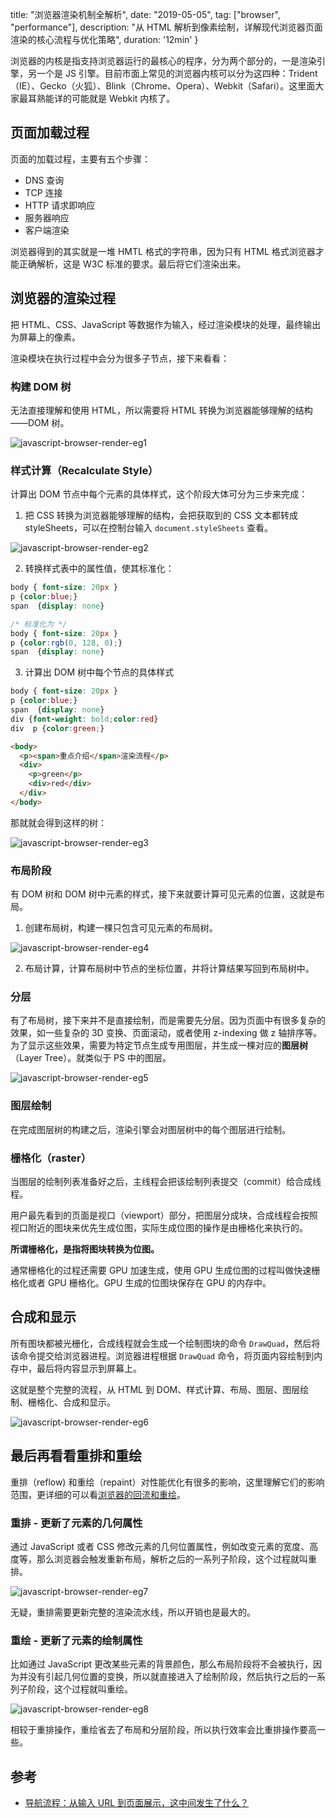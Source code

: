   title: "浏览器渲染机制全解析",
  date: "2019-05-05",
  tag: ["browser", "performance"],
  description: "从 HTML 解析到像素绘制，详解现代浏览器页面渲染的核心流程与优化策略",
  duration: '12min'
}

浏览器的内核是指支持浏览器运行的最核心的程序，分为两个部分的，一是渲染引擎，另一个是 JS 引擎。目前市面上常见的浏览器内核可以分为这四种：Trident（IE）、Gecko（火狐）、Blink（Chrome、Opera）、Webkit（Safari）。这里面大家最耳熟能详的可能就是 Webkit 内核了。

## 页面加载过程

页面的加载过程，主要有五个步骤：

- DNS 查询
- TCP 连接
- HTTP 请求即响应
- 服务器响应
- 客户端渲染

浏览器得到的其实就是一堆 HMTL 格式的字符串，因为只有 HTML 格式浏览器才能正确解析，这是 W3C 标准的要求。最后将它们渲染出来。

## 浏览器的渲染过程

把 HTML、CSS、JavaScript 等数据作为输入，经过渲染模块的处理，最终输出为屏幕上的像素。

渲染模块在执行过程中会分为很多子节点，接下来看看：

### 构建 DOM 树

无法直接理解和使用 HTML，所以需要将 HTML 转换为浏览器能够理解的结构——DOM 树。

![javascript-browser-render-eg1](https://user-images.githubusercontent.com/28384700/69311865-5dea7500-0c68-11ea-9917-69270c08eccb.png)

### 样式计算（Recalculate Style）

计算出 DOM 节点中每个元素的具体样式，这个阶段大体可分为三步来完成：

1. 把 CSS 转换为浏览器能够理解的结构，会把获取到的 CSS 文本都转成 styleSheets，可以在控制台输入 `document.styleSheets` 查看。

![javascript-browser-render-eg2](https://user-images.githubusercontent.com/28384700/69311874-63e05600-0c68-11ea-8022-e9b08ca0036f.png)

2. 转换样式表中的属性值，使其标准化：

```css
body { font-size: 20px }
p {color:blue;}
span  {display: none}

/* 标准化为 */
body { font-size: 20px }
p {color:rgb(0, 128, 0);}
span  {display: none}
```

3. 计算出 DOM 树中每个节点的具体样式

```css
body { font-size: 20px }
p {color:blue;}
span  {display: none}
div {font-weight: bold;color:red}
div  p {color:green;}
```

```html
<body>
  <p><span>重点介绍</span>渲染流程</p>
  <div>
    <p>green</p>
    <div>red</div>
  </div>
</body>
```

那就就会得到这样的树：

![javascript-browser-render-eg3](https://user-images.githubusercontent.com/28384700/69311883-6a6ecd80-0c68-11ea-913f-8a0a8b85befb.png)

### 布局阶段

有 DOM 树和 DOM 树中元素的样式，接下来就要计算可见元素的位置，这就是布局。

1. 创建布局树，构建一棵只包含可见元素的布局树。

![javascript-browser-render-eg4](https://user-images.githubusercontent.com/28384700/69311896-7064ae80-0c68-11ea-837c-5502837bdb1d.png)

2. 布局计算，计算布局树中节点的坐标位置，并将计算结果写回到布局树中。

### 分层

有了布局树，接下来并不是直接绘制，而是需要先分层。因为页面中有很多复杂的效果，如一些复杂的 3D 变换、页面滚动，或者使用 z-indexing 做 z 轴排序等。为了显示这些效果，需要为特定节点生成专用图层，并生成一棵对应的**图层树**（Layer Tree）。就类似于 PS 中的图层。

![javascript-browser-render-eg5](https://user-images.githubusercontent.com/28384700/69311907-75296280-0c68-11ea-9eae-7d3d12af0f3c.png)

### 图层绘制

在完成图层树的构建之后，渲染引擎会对图层树中的每个图层进行绘制。

### 栅格化（raster）

当图层的绘制列表准备好之后，主线程会把该绘制列表提交（commit）给合成线程。

用户最先看到的页面是视口（viewport）部分，把图层分成块，合成线程会按照视口附近的图块来优先生成位图，实际生成位图的操作是由栅格化来执行的。

**所谓栅格化，是指将图块转换为位图。**

通常栅格化的过程还需要 GPU 加速生成，使用 GPU 生成位图的过程叫做快速栅格化或者 GPU 栅格化。GPU 生成的位图块保存在 GPU 的内存中。

## 合成和显示

所有图块都被光栅化，合成线程就会生成一个绘制图块的命令 `DrawQuad`，然后将该命令提交给浏览器进程。浏览器进程根据 `DrawQuad` 命令，将页面内容绘制到内存中，最后将内容显示到屏幕上。

这就是整个完整的流程，从 HTML 到 DOM、样式计算、布局、图层、图层绘制、栅格化、合成和显示。

![javascript-browser-render-eg6](https://user-images.githubusercontent.com/28384700/69311912-7a86ad00-0c68-11ea-9e3f-a3e7443cb027.png)

## 最后再看看重排和重绘

重排（reflow) 和重绘（repaint）对性能优化有很多的影响，这里理解它们的影响范围，更详细的可以看[浏览器的回流和重绘](https://github.com/niexias/niexias.github.io/issues/40)。

### 重排 - 更新了元素的几何属性

通过 JavaScript 或者 CSS 修改元素的几何位置属性，例如改变元素的宽度、高度等，那么浏览器会触发重新布局，解析之后的一系列子阶段，这个过程就叫重排。

![javascript-browser-render-eg7](https://user-images.githubusercontent.com/28384700/69311920-81adbb00-0c68-11ea-8334-d10be05b3c4b.png)

无疑，重排需要更新完整的渲染流水线，所以开销也是最大的。

### 重绘 - 更新了元素的绘制属性

比如通过 JavaScript 更改某些元素的背景颜色，那么布局阶段将不会被执行，因为并没有引起几何位置的变换，所以就直接进入了绘制阶段，然后执行之后的一系列子阶段，这个过程就叫重绘。

![javascript-browser-render-eg8](https://user-images.githubusercontent.com/28384700/69311928-87a39c00-0c68-11ea-8871-b393a5ac123f.png)

相较于重排操作，重绘省去了布局和分层阶段，所以执行效率会比重排操作要高一些。

## 参考

- [导航流程：从输入 URL 到页面展示，这中间发生了什么？](https://time.geekbang.org/column/article/117637)


